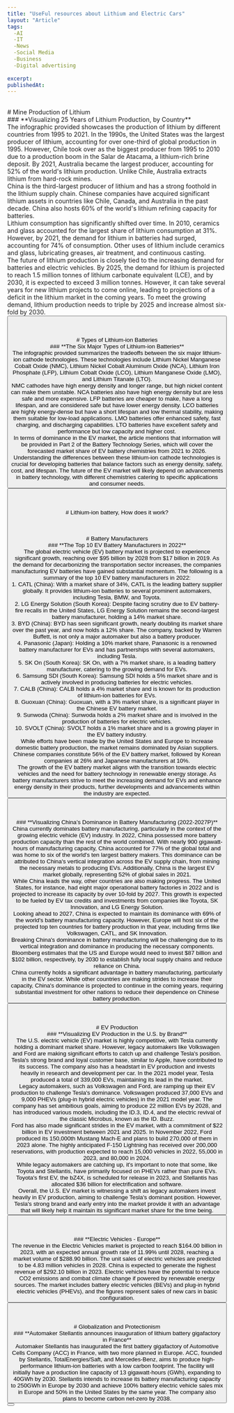 ```yaml
---
title: "UseFul resources about Lithium and Electric Cars"
layout: "Article"
tags:
  -AI 
  -IT
  -News
  -Social Media
  -Business
  -Digital advertising
  
excerpt:
publishedAt:
---
```

<br/>
# Mine Production of Lithium
<br/>
### **Visualizing 25 Years of Lithium Production, by Country**
<br/>
<Image src="/25-Years-of-Lithium-Production-by-Country.jpg" alt="" width={600} height={500} />
<br />
The infographic provided showcases the production of lithium by different countries from 1995 to 2021. In the 1990s, the United States was the largest producer of lithium, accounting for over one-third of global production in 1995. However, Chile took over as the biggest producer from 1995 to 2010 due to a production boom in the Salar de Atacama, a lithium-rich brine deposit. By 2021, Australia became the largest producer, accounting for 52% of the world's lithium production. Unlike Chile, Australia extracts lithium from hard-rock mines.
<br/>
China is the third-largest producer of lithium and has a strong foothold in the lithium supply chain. Chinese companies have acquired significant lithium assets in countries like Chile, Canada, and Australia in the past decade. China also hosts 60% of the world's lithium refining capacity for batteries.
<br/>
Lithium consumption has significantly shifted over time. In 2010, ceramics and glass accounted for the largest share of lithium consumption at 31%. However, by 2021, the demand for lithium in batteries had surged, accounting for 74% of consumption. Other uses of lithium include ceramics and glass, lubricating greases, air treatment, and continuous casting.
<br/>
The future of lithium production is closely tied to the increasing demand for batteries and electric vehicles. By 2025, the demand for lithium is projected to reach 1.5 million tonnes of lithium carbonate equivalent (LCE), and by 2030, it is expected to exceed 3 million tonnes. However, it can take several years for new lithium projects to come online, leading to projections of a deficit in the lithium market in the coming years. To meet the growing demand, lithium production needs to triple by 2025 and increase almost six-fold by 2030.
<br/>
<Button
  address="https://www.visualcapitalist.com/visualizing-25-years-of-lithium-production-by-country/"
  text="Source"
/>
<br/>
<br/>
<br/>
# Types of Lithium-ion Batteries
<br/>
### **The Six Major Types of Lithium-ion Batteries**
<br/>
<Image src="/typeofLithiumBatteries.png" alt="" width={600} height={500} />
<br />
The infographic provided summarizes the tradeoffs between the six major lithium-ion cathode technologies. These technologies include Lithium Nickel Manganese Cobalt Oxide (NMC), Lithium Nickel Cobalt Aluminum Oxide (NCA), Lithium Iron Phosphate (LFP), Lithium Cobalt Oxide (LCO), Lithium Manganese Oxide (LMO), and Lithium Titanate (LTO).
<br/>
NMC cathodes have high energy density and longer range, but high nickel content can make them unstable. NCA batteries also have high energy density but are less safe and more expensive. LFP batteries are cheaper to make, have a long lifespan, and are considered safe but have lower energy density. LCO batteries are highly energy-dense but have a short lifespan and low thermal stability, making them suitable for low-load applications. LMO batteries offer enhanced safety, fast charging, and discharging capabilities. LTO batteries have excellent safety and performance but low capacity and higher cost.
<br/>
In terms of dominance in the EV market, the article mentions that information will be provided in Part 2 of the Battery Technology Series, which will cover the forecasted market share of EV battery chemistries from 2021 to 2026.
<br/>
Understanding the differences between these lithium-ion cathode technologies is crucial for developing batteries that balance factors such as energy density, safety, cost, and lifespan. The future of the EV market will likely depend on advancements in battery technology, with different chemistries catering to specific applications and consumer needs.
<br/>
<Button
  address="https://www.mining.com/web/graphic-the-six-major-types-of-lithium-ion-batteries/"
  text="Source"
/>
<br/>
<br/>
<br/>
# Lithium-ion battery, How does it work?
<br/>
<Youtube id= "VxMM4g2Sk8U"/>
<br/>
<br/>
<br/>
# Battery Manufacturers
<br/>
### **The Top 10 EV Battery Manufacturers in 2022**
<br/>
<Image src="/Top-10-EV-Battery-Manufacturers-by-Market-Share-2022_main_Oct11.jpg" alt="" width={600} height={500} />
<br />
The global electric vehicle (EV) battery market is projected to experience significant growth, reaching over $95 billion by 2028 from $17 billion in 2019. As the demand for decarbonizing the transportation sector increases, the companies manufacturing EV batteries have gained substantial momentum. The following is a summary of the top 10 EV battery manufacturers in 2022:
<br/>
1. CATL (China): With a market share of 34%, CATL is the leading battery supplier globally. It provides lithium-ion batteries to several prominent automakers, including Tesla, BMW, and Toyota.
<br/>
2. LG Energy Solution (South Korea): Despite facing scrutiny due to EV battery-fire recalls in the United States, LG Energy Solution remains the second-largest battery manufacturer, holding a 14% market share.
<br/>
3. BYD (China): BYD has seen significant growth, nearly doubling its market share over the past year, and now holds a 12% share. The company, backed by Warren Buffett, is not only a major automaker but also a battery producer.
<br/>
4. Panasonic (Japan): Holding a 10% market share, Panasonic is a renowned battery manufacturer for EVs and has partnerships with several automakers, including Tesla.
<br/>
5. SK On (South Korea): SK On, with a 7% market share, is a leading battery manufacturer, catering to the growing demand for EVs.
<br/>
6. Samsung SDI (South Korea): Samsung SDI holds a 5% market share and is actively involved in producing batteries for electric vehicles.
<br/>
7. CALB (China): CALB holds a 4% market share and is known for its production of lithium-ion batteries for EVs.
<br/>
8. Guoxuan (China): Guoxuan, with a 3% market share, is a significant player in the Chinese EV battery market.
<br/>
9. Sunwoda (China): Sunwoda holds a 2% market share and is involved in the production of batteries for electric vehicles.
<br/>
10. SVOLT (China): SVOLT holds a 1% market share and is a growing player in the EV battery industry.
<br/>
While efforts have been made by the United States and Europe to increase domestic battery production, the market remains dominated by Asian suppliers. Chinese companies constitute 56% of the EV battery market, followed by Korean companies at 26% and Japanese manufacturers at 10%.
<br/>
The growth of the EV battery market aligns with the transition towards electric vehicles and the need for battery technology in renewable energy storage. As battery manufacturers strive to meet the increasing demand for EVs and enhance energy density in their products, further developments and advancements within the industry are expected.
<br/>
<Button
  address="https://www.visualcapitalist.com/the-top-10-ev-battery-manufacturers-in-2022/"
  text="Source"
/>
<br/>
<br/>
<br/>
### **Visualizing China’s Dominance in Battery Manufacturing (2022-2027P)**
<br/>
<Image src="/Battery-Manufacturing-Capacity-by-Country-2022-2027.jpg" alt="" width={600} height={500} />
<br />
China currently dominates battery manufacturing, particularly in the context of the growing electric vehicle (EV) industry. In 2022, China possessed more battery production capacity than the rest of the world combined. With nearly 900 gigawatt-hours of manufacturing capacity, China accounted for 77% of the global total and was home to six of the world's ten largest battery makers. This dominance can be attributed to China's vertical integration across the EV supply chain, from mining the necessary metals to producing EVs. Additionally, China is the largest EV market globally, representing 52% of global sales in 2021.
<br/>
While China leads the way, other countries are also making progress. The United States, for instance, had eight major operational battery factories in 2022 and is projected to increase its capacity by over 10-fold by 2027. This growth is expected to be fueled by EV tax credits and investments from companies like Toyota, SK Innovation, and LG Energy Solution.
<br/>
Looking ahead to 2027, China is expected to maintain its dominance with 69% of the world's battery manufacturing capacity. However, Europe will host six of the projected top ten countries for battery production in that year, including firms like Volkswagen, CATL, and SK Innovation.
<br/>
Breaking China's dominance in battery manufacturing will be challenging due to its vertical integration and dominance in producing the necessary components. Bloomberg estimates that the US and Europe would need to invest $87 billion and $102 billion, respectively, by 2030 to establish fully local supply chains and reduce reliance on China.
<br/>
China currently holds a significant advantage in battery manufacturing, particularly in the EV sector. While other countries are making strides to increase their capacity, China's dominance is projected to continue in the coming years, requiring substantial investment for other nations to reduce their dependence on Chinese battery production.
<br/>
<Button
  address="https://www.visualcapitalist.com/chinas-dominance-in-battery-manufacturing/"
  text="Source"
/>
<br/>
<br/>
<br/>
# EV Production 
<br/>
### **Visualizing EV Production in the U.S. by Brand**
<br/>
<Image src="/ev-production-by-brand-MAIN.jpg" alt="" width={600} height={500} />
<br />
The U.S. electric vehicle (EV) market is highly competitive, with Tesla currently holding a dominant market share. However, legacy automakers like Volkswagen and Ford are making significant efforts to catch up and challenge Tesla's position.
<br/>
Tesla's strong brand and loyal customer base, similar to Apple, have contributed to its success. The company also has a headstart in EV production and invests heavily in research and development per car. In the 2021 model year, Tesla produced a total of 339,000 EVs, maintaining its lead in the market.
<br/>
Legacy automakers, such as Volkswagen and Ford, are ramping up their EV production to challenge Tesla's dominance. Volkswagen produced 37,000 EVs and 9,000 PHEVs (plug-in hybrid electric vehicles) in the 2021 model year. The company has set ambitious goals, aiming to produce 22 million EVs by 2028, and has introduced various models, including the ID.3, ID.4, and the electric revival of the classic Microbus, known as the ID. Buzz.
<br/>
Ford has also made significant strides in the EV market, with a commitment of $22 billion in EV investment between 2021 and 2025. In November 2022, Ford produced its 150,000th Mustang Mach-E and plans to build 270,000 of them in 2023 alone. The highly anticipated F-150 Lightning has received over 200,000 reservations, with production expected to reach 15,000 vehicles in 2022, 55,000 in 2023, and 80,000 in 2024.
<br/>
While legacy automakers are catching up, it's important to note that some, like Toyota and Stellantis, have primarily focused on PHEVs rather than pure EVs. Toyota's first EV, the bZ4X, is scheduled for release in 2023, and Stellantis has allocated $36 billion for electrification and software.
<br/>
Overall, the U.S. EV market is witnessing a shift as legacy automakers invest heavily in EV production, aiming to challenge Tesla's dominant position. However, Tesla's strong brand and early entry into the market provide it with an advantage that will likely help it maintain its significant market share for the time being.
<br/>
<Button
  address="https://www.visualcapitalist.com/ev-production-by-brand-united-states/"
  text="Source"
/>
<br/>
<br/>
<br/>
### **Electric Vehicles - Europe**
<br/>
The revenue in the Electric Vehicles market is projected to reach $164.00 billion in 2023, with an expected annual growth rate of 11.99% until 2028, reaching a market volume of $288.90 billion. The unit sales of electric vehicles are predicted to be 4.83 million vehicles in 2028. China is expected to generate the highest revenue of $292.10 billion in 2023. Electric vehicles have the potential to reduce CO2 emissions and combat climate change if powered by renewable energy sources. The market includes battery electric vehicles (BEVs) and plug-in hybrid electric vehicles (PHEVs), and the figures represent sales of new cars in basic configuration.
<br/>
<Button
  address="https://www.statista.com/outlook/mmo/electric-vehicles/europe"
  text="Source"
/>
<br/>
<br/>
<br/>
# Globalization and Protectionism
<br/>
### **Automaker Stellantis announces inauguration of lithium battery gigafactory in France**
<br/>
Automaker Stellantis has inaugurated the first battery gigafactory of Automotive Cells Company (ACC) in France, with two more planned in Europe. ACC, founded by Stellantis, TotalEnergies/Saft, and Mercedes-Benz, aims to produce high-performance lithium-ion batteries with a low carbon footprint. The facility will initially have a production line capacity of 13 gigawatt-hours (GWh), expanding to 40GWh by 2030. Stellantis intends to increase its battery manufacturing capacity to 250GWh in Europe by 2030 and achieve 100% battery electric vehicle sales mix in Europe and 50% in the United States by the same year. The company also plans to become carbon net-zero by 2038.
<br/>
<Button
  address="https://www.kitco.com/news/2023-05-30/Automaker-Stellantis-announces-inauguration-of-lithium-battery-gigafactory-in-France.html"
  text="Source"
/> 
